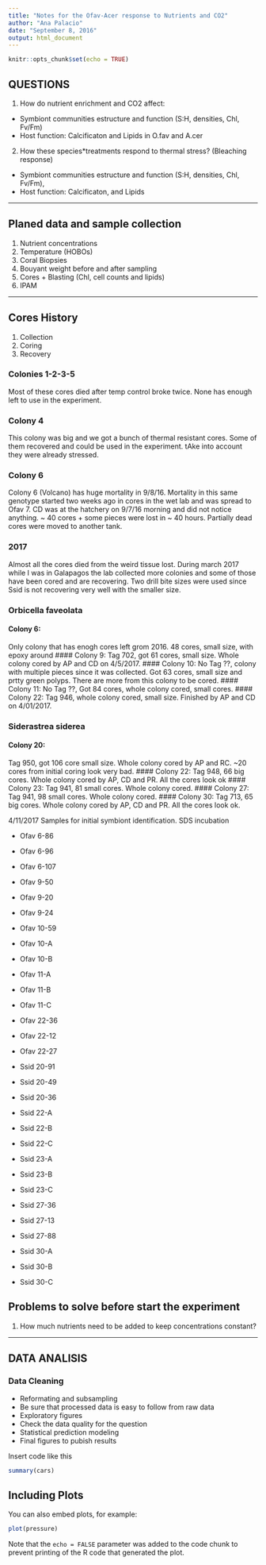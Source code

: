 ```yaml
---
title: "Notes for the Ofav-Acer response to Nutrients and CO2"
author: "Ana Palacio"
date: "September 8, 2016"
output: html_document
---
```


```r
knitr::opts_chunk$set(echo = TRUE)
```

## QUESTIONS

 1. How do nutrient enrichment and CO2 affect: 
- Symbiont communities estructure and function (S:H, densities, Chl, Fv/Fm)
- Host function: Calcificaton and Lipids 
 in O.fav and A.cer

2.  How these species*treatments respond to thermal stress? (Bleaching response)
 - Symbiont communities estructure and function (S:H, densities, Chl, Fv/Fm),
 - Host function: Calcificaton, and Lipids
 
-----------------------------------------------

##  Planed data and sample collection 
 1. Nutrient concentrations 
 2. Temperature (HOBOs)
 4. Coral Biopsies
 5. Bouyant weight before and after sampling
 6. Cores + Blasting (Chl, cell counts and lipids)
 3. IPAM 

-----------------------------------------------

## Cores History
 1. Collection
 2. Coring
 3. Recovery
 
### Colonies 1-2-3-5
Most of these cores died after temp control broke twice. None has enough left to use in the experiment.

### Colony 4
This colony was big and we got a bunch of thermal resistant cores. Some of them recovered and could be used in the experiment. tAke into account they were already stressed. 
 
### Colony 6
 
Colony 6 (Volcano) has huge mortality in 9/8/16. Mortality in this same genotype started two weeks ago in cores in the wet lab and was spread to Ofav 7. CD was at the hatchery on 9/7/16 morning and did not notice anything. ~ 40 cores + some pieces were lost in ~ 40 hours. Partially dead cores were moved to another tank. 

### 2017
Almost all the cores died from the weird tissue lost. During march 2017 while I was in Galapagos the lab collected more colonies and some of those have been cored and are recovering. Two drill bite sizes were used since Ssid is not recovering very well with the smaller size. 


### Orbicella faveolata
#### Colony 6: 
Only colony that has enogh cores left grom 2016. 48 cores, small size, with epoxy around
#### Colony 9: 
Tag 702, got 61 cores, small size. Whole colony cored by AP and CD on 4/5/2017.
#### Colony 10: 
No Tag ??, colony with multiple pieces since it was collected. Got 63 cores, small size and prtty green polyps. There are more from this colony to be cored.
#### Colony 11: 
No Tag ??, Got 84 cores, whole colony cored, small cores.
#### Colony 22: 
Tag 946, whole colony cored, small size. Finished by AP and CD on 4/01/2017.


### Siderastrea siderea
#### Colony 20: 
Tag 950, got 106 core small size. Whole colony cored by AP and RC. ~20 cores from initial coring look very bad. 
#### Colony 22: 
Tag 948, 66 big cores. Whole colony cored by AP, CD and PR. All the cores look ok
#### Colony 23: 
Tag 941, 81 small cores. Whole colony cored.
#### Colony 27: 
Tag 941, 98 small cores. Whole colony cored.
#### Colony 30: 
Tag 713, 65 big cores. Whole colony cored by AP, CD and PR. All the cores look ok.

4/11/2017
Samples for initial symbiont identification. SDS incubation

* Ofav 6-86
* Ofav 6-96
* Ofav 6-107

* Ofav 9-50
* Ofav 9-20
* Ofav 9-24

* Ofav 10-59
* Ofav 10-A
* Ofav 10-B

* Ofav 11-A
* Ofav 11-B
* Ofav 11-C

* Ofav 22-36
* Ofav 22-12
* Ofav 22-27

* Ssid 20-91
* Ssid 20-49
* Ssid 20-36

* Ssid 22-A
* Ssid 22-B
* Ssid 22-C

* Ssid 23-A
* Ssid 23-B
* Ssid 23-C

* Ssid 27-36
* Ssid 27-13
* Ssid 27-88

* Ssid 30-A
* Ssid 30-B
* Ssid 30-C




 
## Problems to solve before start the experiment

1. How much nutrients need to be added to keep concentrations constant?


-----------------------------------------------
## DATA ANALISIS

### Data Cleaning

- Reformating and subsampling 
- Be sure that processed data is easy to follow from raw data
- Exploratory figures
- Check the data quality for the question 
- Statistical prediction modeling
- Final figures to pubish results 

Insert code like this 

```r
summary(cars)
```

## Including Plots

You can also embed plots, for example:

```r
plot(pressure)
```

Note that the `echo = FALSE` parameter was added to the code chunk to prevent printing of the R code that generated the plot.

